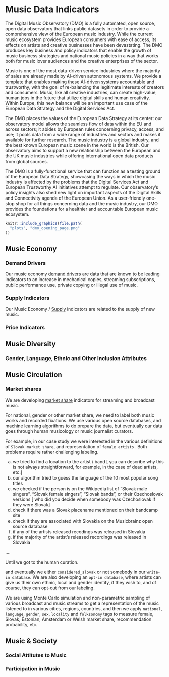 # Music Data Indicators {#music-data}

The Digital Music Observatory (DMO) is a fully automated, open source, open data observatory that links public datasets in order to provide a comprehensive view of the European music industry. While the current music ecosystem provides European consumers with ease of access, its effects on artists and creative businesses have been devastating. The DMO produces key business and policy indicators that enable the growth of music business strategies and national music policies in a way that works both for music lover audiences and the creative enterprises of the sector. 

Music is one of the most data-driven service industries where the majority of sales are already made by AI-driven autonomous systems. We provide a template that enables making these AI-driven systems accountable and trustworthy, with the goal of re-balancing the legitimate interests of creators and consumers. Music, like all creative industries, can create high-value, human jobs in the future that utilize digital skills and human creativity. Within Europe, this new balance will be an important use case of the European Data Strategy and the Digital Services Act. 

The DMO places the values of the European Data Strategy at its center: our observatory model allows the seamless flow of data within the EU and across sectors; it abides by European rules concerning privacy, access, and use; it pools data from a wide range of industries and sectors and makes it available for further research. The music industry is a global industry, and the best known European music scene in the world is the British. Our observatory aims to support a new relationship between the European and the UK music industries while offering international open data products from global sources.

The DMO is a fully-functional service that can function as a testing ground of the European Data Strategy, showcasing the ways in which the music industry is affected by the problems that the Digital Services Act and European Trustworthy AI initiatives attempt to regulate. Our observatory’s policy insights also shed new light on important aspects of the Digital Skills and Connectivity agenda of the European Union. As a user-friendly one-stop shop for all things concerning data and the music industry, our DMO provides the foundations for a healthier and accountable European music ecosystem.



```r
knitr::include_graphics(file.path(
  "plots", "dmo_opening_page.png"
))
```

## Music Economy

### Demand Drivers

Our music economy [demand drivers](https://data.music.dataobservatory.eu/music-economy.html) are data that are known to be leading indicators to an increase in mechanical copies, streaming subscriptions, public performance use, private copying or illegal use of music.

### Supply Indicators

Our Music Economy / [Supply](https://data.music.dataobservatory.eu/music-economy.html#supply) indicators are related to the supply of new music.  

### Price Indicators



## Music Diversity

### Gender, Language, Ethnic and Other Inclusion Attributes

## Music Circulation

### Market shares


We are developing [market share](https://data.music.dataobservatory.eu/music-diversity.html#cross-border-circulation-of-works) indicators for streaming and broadcast music. 

For national, gender or other market share, we need to label both music works and recorded fixations.  We use various open source databases, and machine learning algorithms to do prepare the data, but eventually our data goes through human musicology or music journalist curators. 

For example, in our case study we were interested in the various definitions of `Slovak market share`, and representation of `female artists.` Both problems require rather challenging labeling.

a) we tried to find a location to the artist / band [ you can describe why this is not always straightforward, for example, in the case of dead artists, etc.]
b) our algorithm tried to guess the language of the 10 most popular song titles
c) we checked if the person is on the Wikipedia list of "Slovak male singers",  "Slovak female singers",  "Slovak bands", or their Czechoslovak versions [ who did you decide when somebody was Czechoslovak if they were Slovak] 
d) check if there was a Slovak placename mentioned on their bandcamp site
e) check if they are associated with Slovakia on the Musicbrainz open source database
f) if any of the artists released recodings was released in Slovakia
g) if the majority of the artist's released recordings was released in Slovakia

....

Until we got to the human curation. 

and eventually we either `considered_slovak` or not somebody in our `write-in database`.  We are also developing an `opt-in database`, where artists can give us their own ethnic, local and gender identity, if they wish to, and of course, they can opt-out from our labeling.

We are using Monte Carlo simulation and non-parametric sampling of various broadcast and music streams to get a representation of the music listened to in various cities, regions, countries, and then we apply `national`, `language`, `gender`, `sex`, `locality` and `folksonomy` tags to measure female, Slovak, Estonian, Amsterdam or Welsh market share, recommendation probability, etc.

## Music & Society

### Social Attitutes to Music

### Participation in Music


